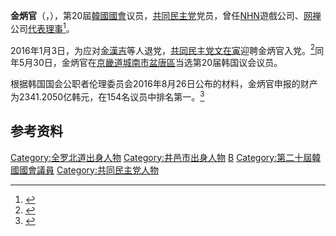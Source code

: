 {{关于|韩国一名国会议员|韓國男子團體[[A.C.E|A.C.E]]成員，同時是[[MIXNINE|MIXNINE]]選秀節目最終TOP9出道組|金炳官 (艺人)}}
{{Infobox Officeholder
| name = 金炳官
| native_name = 김병관
| image = 
| country = {{KOR}}
| office = {{flagicon|KOR}} 第20屆[[韓國國會|韓國國會]]議員
| monarch = 
| term_start = 2016年5月30日
| term_end = 2020年5月29日
| predecessor = {{link-ko|李宗勳|이종훈 (1960년)}}
| successor = [[金恩慧|金恩慧]]
| constituency = [[京畿道|京畿道]][[城南市|城南市]][[盆唐區|盆唐區]]甲
| birth_date = {{birth date and age|1973|1|15}}
| birth_place = {{KOR}}[[全罗北道|全罗北道]][[井邑市|井邑市]]
| death_date =
| death_place = 
| parents = 
| relatives =
| spouse = 
| educate =  
| party = {{MPK}}
| occupation = 
}}
'''金炳官'''（{{lang-ko|김병관}}，{{bd|1973年|1月15日}}），第20屆[[韓國國會|韓國國會]]议员，[[共同民主党|共同民主党]]党员，曾任[[NHN|NHN]]遊戲公司、[[网禅|网禅]]公司[[代表理事|代表理事]]<ref>{{cite news|title=文在寅用“新人換水”回擊退黨潮|url=http://chinese.donga.com/BIG/List/3/all/29/520930/1|accessdate=2016-08-26|agency=东亚日报|date=2016-01-04|archive-date=2019-07-01|archive-url=https://web.archive.org/web/20190701071520/http://www.donga.com/tw/List/article/all/20160104/520930/1/%E6%96%87%E5%9C%A8%E5%AF%85%E7%94%A8-%E6%96%B0%E4%BA%BA%E6%8F%9B%E6%B0%B4-%E5%9B%9E%E6%93%8A%E9%80%80%E9%BB%A8%E6%BD%AE|dead-url=no}}</ref>。

2016年1月3日，为应对[[金漢吉|金漢吉]]等人退党，[[共同民主党|共同民主党]][[文在寅|文在寅]]迎聘金炳官入党。<ref>{{cite news|title=共同民主黨代表文在寅，有挽狂瀾之既倒的領導力嗎？|url=http://chinese.donga.com/BIG/List/3/all/29/520929/1|accessdate=2016-08-26|agency=东亚日报|date=2016-01-04|archive-date=2019-07-01|archive-url=https://web.archive.org/web/20190701071520/http://www.donga.com/tw/List/article/all/20160104/520929/1/%E5%85%B1%E5%90%8C%E6%B0%91%E4%B8%BB%E9%BB%A8%E4%BB%A3%E8%A1%A8%E6%96%87%E5%9C%A8%E5%AF%85%EF%BC%8C%E6%9C%89%E6%8C%BD%E7%8B%82%E7%80%BE%E4%B9%8B%E6%97%A2%E5%80%92%E7%9A%84%E9%A0%98%E5%B0%8E%E5%8A%9B%E5%97%8E%EF%BC%9F|dead-url=no}}</ref>同年5月30日，金炳官在[[京畿道|京畿道]][[城南市|城南市]][[盆唐區|盆唐區]]当选第20届韩国议会议员。

根据韩国国会公职者伦理委员会2016年8月26日公布的材料，金炳官申报的财产为2341.2050亿韩元，在154名议员中排名第一。<ref>{{cite news|title=韩154名国会议员申报财产 人均财产规模34亿韩元|url=http://www.chinanews.com/gj/2016/08-26/7984915.shtml|accessdate=2016-08-26|agency=中国新闻网|date=2016-08-26|archive-date=2019-07-01|archive-url=https://web.archive.org/web/20190701071519/http://www.chinanews.com/gj/2016/08-26/7984915.shtml|dead-url=no}}</ref>

== 参考资料 ==
{{reflist}}

{{DEFAULTSORT:Kim Byung-gwan}}
[[Category:全罗北道出身人物|Category:全罗北道出身人物]]
[[Category:井邑市出身人物|Category:井邑市出身人物]]
[[Category:金姓|B]]
[[Category:第二十屆韓國國會議員|Category:第二十屆韓國國會議員]]
[[Category:共同民主党人物|Category:共同民主党人物]]